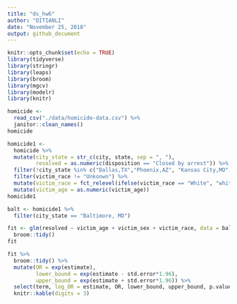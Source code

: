 ```yaml
---
title: "ds_hw6"
author: "DITIANLI"
date: "November 25, 2018"
output: github_document
---
```


```r
knitr::opts_chunk$set(echo = TRUE)
library(tidyverse)
library(stringr)
library(leaps)
library(broom)
library(mgcv)
library(modelr)
library(knitr)
```

```r
homicide <- 
  read_csv("./data/homicide-data.csv") %>% 
  janitor::clean_names()
homicide 

homicide1 <- 
  homicide %>% 
  mutate(city_state = str_c(city, state, sep = ", "),
         resolved = as.numeric(disposition == "Closed by arrest")) %>% 
  filter(!city_state %in% c("Dallas,TX","Phoenix,AZ", "Kansas City,MO", "Tulsa,AL")) %>%
  filter(victim_race != "Unkonwn") %>% 
  mutate(victim_race = fct_relevel(ifelse(victim_race == "White", "white", "non-white"), "white")) %>%
  mutate(victim_age = as.numeric(victim_age))
homicide1
```
```r
balt <- homicide1 %>% 
  filter(city_state == "Baltimore, MD")

fit <- glm(resolved ~ victim_age + victim_sex + victim_race, data = balt, family = binomial()) %>% 
  broom::tidy()
fit
```

```r
fit %>% 
  broom::tidy() %>% 
  mutate(OR = exp(estimate),
         lower_bound = exp(estimate - std.error*1.96),
         upper_bound = exp(estimate + std.error*1.96)) %>%
  select(term, log_OR = estimate, OR, lower_bound, upper_bound, p.value) %>% 
  knitr::kable(digits = 3)
```

